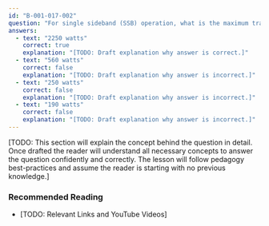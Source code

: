 ```yaml
---
id: "B-001-017-002"
question: "For single sideband (SSB) operation, what is the maximum transmitter peak envelope power (PEP) that an amateur radio station may use if the operator holds an Amateur Radio Operator Certificate with Advanced Qualification?"
answers:
  - text: "2250 watts"
    correct: true
    explanation: "[TODO: Draft explanation why answer is correct.]"
  - text: "560 watts"
    correct: false
    explanation: "[TODO: Draft explanation why answer is incorrect.]"
  - text: "250 watts"
    correct: false
    explanation: "[TODO: Draft explanation why answer is incorrect.]"
  - text: "190 watts"
    correct: false
    explanation: "[TODO: Draft explanation why answer is incorrect.]"
---
```


[TODO: This section will explain the concept behind the question in detail. Once drafted the reader will understand all necessary concepts to answer the question confidently and correctly. The lesson will follow pedagogy best-practices and assume the reader is starting with no previous knowledge.]

### Recommended Reading

- [TODO: Relevant Links and YouTube Videos]
